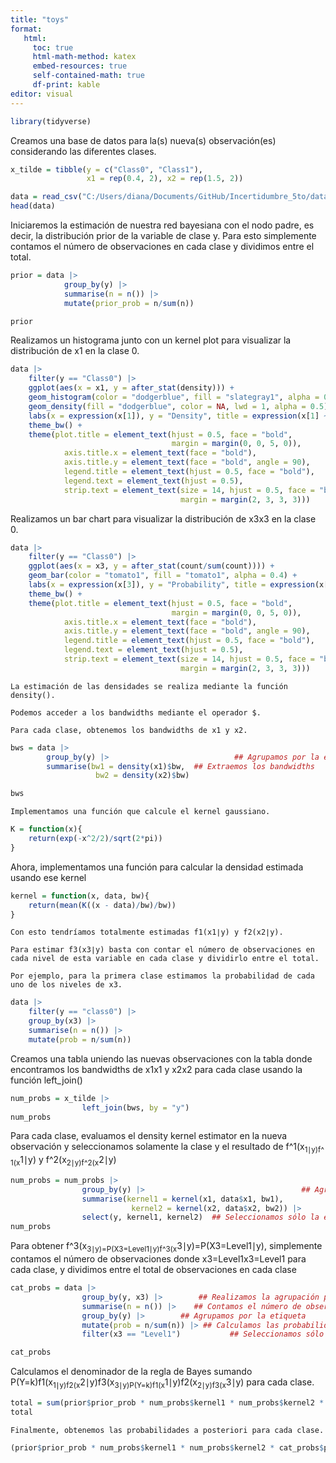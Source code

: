 ```yaml
---
title: "toys"
format:
   html:
     toc: true
     html-math-method: katex
     embed-resources: true
     self-contained-math: true
     df-print: kable
editor: visual
---
```


```r
library(tidyverse)
```

Creamos una base de datos para la(s) nueva(s) observación(es) considerando las diferentes clases.

```r
x_tilde = tibble(y = c("Class0", "Class1"),
                 x1 = rep(0.4, 2), x2 = rep(1.5, 2))
```

```r
data = read_csv("C:/Users/diana/Documents/GitHub/Incertidumbre_5to/data/toy_bayes.csv")
head(data)
```

Iniciaremos la estimación de nuestra red bayesiana con el nodo padre, es decir, la distribución prior de la variable de clase y. Para esto simplemente contamos el número de observaciones en cada clase y dividimos entre el total.

```r
prior = data |>
            group_by(y) |>
            summarise(n = n()) |>
            mutate(prior_prob = n/sum(n))
```

```r
prior
```

Realizamos un histograma junto con un kernel plot para visualizar la distribución de x1 en la clase 0.

```r
data |>
    filter(y == "Class0") |>
    ggplot(aes(x = x1, y = after_stat(density))) +
    geom_histogram(color = "dodgerblue", fill = "slategray1", alpha = 0.4) +
    geom_density(fill = "dodgerblue", color = NA, lwd = 1, alpha = 0.5) +
    labs(x = expression(x[1]), y = "Density", title = expression(x[1] ~ "|" ~ y == 0)) +
    theme_bw() +
    theme(plot.title = element_text(hjust = 0.5, face = "bold",
                                    margin = margin(0, 0, 5, 0)),
            axis.title.x = element_text(face = "bold"),
            axis.title.y = element_text(face = "bold", angle = 90),
            legend.title = element_text(hjust = 0.5, face = "bold"),
            legend.text = element_text(hjust = 0.5),
            strip.text = element_text(size = 14, hjust = 0.5, face = "bold",
                                      margin = margin(2, 3, 3, 3)))
```

Realizamos un bar chart para visualizar la distribución de x3x3​ en la clase 0.

```r
data |>
    filter(y == "Class0") |>
    ggplot(aes(x = x3, y = after_stat(count/sum(count)))) +
    geom_bar(color = "tomato1", fill = "tomato1", alpha = 0.4) +
    labs(x = expression(x[3]), y = "Probability", title = expression(x[3] ~ "|" ~ y == 0)) +
    theme_bw() +
    theme(plot.title = element_text(hjust = 0.5, face = "bold",
                                    margin = margin(0, 0, 5, 0)),
            axis.title.x = element_text(face = "bold"),
            axis.title.y = element_text(face = "bold", angle = 90),
            legend.title = element_text(hjust = 0.5, face = "bold"),
            legend.text = element_text(hjust = 0.5),
            strip.text = element_text(size = 14, hjust = 0.5, face = "bold",
                                      margin = margin(2, 3, 3, 3)))
```

```         
La estimación de las densidades se realiza mediante la función density().

Podemos acceder a los bandwidths mediante el operador $.

Para cada clase, obtenemos los bandwidths de x1 y x2.
```

```r
bws = data |>
        group_by(y) |>                            ## Agrupamos por la etiqueta
        summarise(bw1 = density(x1)$bw,  ## Extraemos los bandwidths
                   bw2 = density(x2)$bw)
```

```r
bws
```

```         
Implementamos una función que calcule el kernel gaussiano.
```

```r
K = function(x){
    return(exp(-x^2/2)/sqrt(2*pi))
}
```

Ahora, implementamos una función para calcular la densidad estimada usando ese kernel

```r
kernel = function(x, data, bw){
    return(mean(K((x - data)/bw)/bw))
}
```

```         
Con esto tendríamos totalmente estimadas f1(x1∣y) y f2(x2∣y).

Para estimar f3(x3∣y) basta con contar el número de observaciones en cada nivel de esta variable en cada clase y dividirlo entre el total.

Por ejemplo, para la primera clase estimamos la probabilidad de cada uno de los niveles de x3.
```

```r
data |>
    filter(y == "class0") |>
    group_by(x3) |>
    summarise(n = n()) |>
    mutate(prob = n/sum(n))
```

Creamos una tabla uniendo las nuevas observaciones con la tabla donde encontramos los bandwidths de x1x1​ y x2x2​ para cada clase usando la función left_join()

```r
num_probs = x_tilde |>
                left_join(bws, by = "y")
num_probs
```

Para cada clase, evaluamos el density kernel estimator en la nueva observación y seleccionamos solamente la clase y el resultado de f\^1(x~1∣y)f\^​1​(x~1​∣y) y f\^2(x~2∣y)f\^​2​(x~2​∣y)

```r
num_probs = num_probs |>
                group_by(y) |>                                   ## Agrupamos por la etiqueta
                summarise(kernel1 = kernel(x1, data$x1, bw1),                ## Calculamos los kernels
                           kernel2 = kernel(x2, data$x2, bw2)) |>
                select(y, kernel1, kernel2)  ## Seleccionamos sólo la etiqueta y los kernels
num_probs
```

Para obtener f\^3(x~3∣y)=P(X3=Level1∣y)f\^​3​(x~3​∣y)=P(X3​=Level1∣y), simplemente contamos el número de observaciones donde x3=Level1x3​=Level1 para cada clase, y dividimos entre el total de observaciones en cada clase

```r
cat_probs = data |>
                group_by(y, x3) |>        ## Realizamos la agrupación por la etiqueta y x3
                summarise(n = n()) |>    ## Contamos el número de observaciones
                group_by(y) |>        ## Agrupamos por la etiqueta
                mutate(prob = n/sum(n)) |> ## Calculamos las probabilidades
                filter(x3 == "Level1")           ## Seleccionamos sólo el caso cuando x3 = Level1

cat_probs
```

Calculamos el denominador de la regla de Bayes sumando P(Y=k)f1(x~1∣y)f2(x~2∣y)f3(x~3∣y)P(Y=k)f1​(x~1​∣y)f2​(x~2​∣y)f3​(x~3​∣y) para cada clase.

```r
total = sum(prior$prior_prob * num_probs$kernel1 * num_probs$kernel2 * cat_probs$prob)
total
```

```         
Finalmente, obtenemos las probabilidades a posteriori para cada clase.
```

```r
(prior$prior_prob * num_probs$kernel1 * num_probs$kernel2 * cat_probs$prob)/total
```
